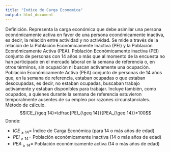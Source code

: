 ---
title: "Indice de Carga Economica"
output: html_document
---
Definición. Representa la carga económica que debe asimilar una persona económicamente activa en favor de una persona económicamente inactiva, es decir, la relación entre actividad y no actividad. Se mide a través de la relación de la Población Económicamente Inactiva (PEI) y la Población Económicamente Activa (PEA). Población Económicamente inactiva (PEI) conjunto de personas con 14 años o más que al momento de la encuesta no han participado en el mercado laboral en la semana de referencia o, en otros términos, sin ocupación ni buscan activamente una ocupación. Población Económicamente Activa (PEA) conjunto de personas de 14 años que, en la semana de referencia, estaban ocupadas o que estaban desocupadas, es decir, no estaban ocupadas, buscaban trabajo activamente y estaban disponibles para trabajar. Incluye también, como ocupados, a quienes durante la semana de referencia estuvieron temporalmente ausentes de su empleo por razones circunstanciales.
Método de cálculo.
$$ICE_{\geq 14}=\dfrac{PEI_{\geq 14}}{PEA_{\geq 14}}*100$$
Donde:

- $ICE_{\geq 14}$= Índice de Carga Económica (para 14 o más años de edad)
- $PEI_{\geq 14}$= Población económicamente inactiva (14 o más años de edad) 
- $PEA_{\geq 14}$= Población económicamente activa (14 o más años de edad)